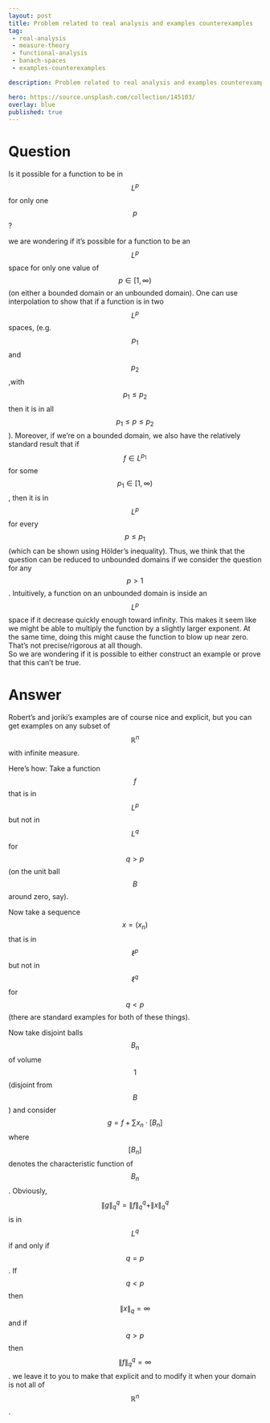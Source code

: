 ---
layout: post
title: Problem related to real analysis and examples counterexamples
tag:
 - real-analysis
 - measure-theory
 - functional-analysis
 - banach-spaces
 - examples-counterexamples

description: Problem related to real analysis and examples counterexamples

hero: https://source.unsplash.com/collection/145103/
overlay: blue 
published: true
---

# Question 

Is it possible for a function to be in $$L^p$$ for only one $$p$$?

<!--break-->


we are  wondering if it's possible for a function to be an $$L^p$$ space for only one value of $$p \in [1,\infty)$$ (on either a bounded domain or an unbounded domain).
One can use interpolation to show that if a function is in two $$L^p$$ spaces, (e.g. $$p_1$$ and $$p_2$$,with $$p_1 \leq p_2$$ then it is in all $$p_1\leq p \leq p_2$$). 
Moreover, if we're on a bounded domain, we also have the relatively standard result that if $$f \in L^{p_1}$$ for some $$p_1 \in [1,\infty)$$, then it is in $$L^p$$ for every $$p\leq p_1$$ (which can be shown using Hölder's inequality).
Thus, we think that the question can be reduced to unbounded domains if we consider the question for any $$p>1$$. 
Intuitively, a function on an unbounded domain is inside an $$L^p$$ space if it decrease quickly enough toward infinity. This makes it seem like we might be able to multiply the function by a slightly larger exponent. At the same time, doing this might cause the function to blow up near zero. That's not precise/rigorous at all though.   
So we are  wondering if it is possible to either construct an example or prove that this can't be true.

# Answer 


Robert's and joriki's examples are of course nice and explicit, but you can get examples on any subset of $$\mathbb{R}^n$$ with infinite measure. 

Here's how:
Take a function $$f$$ that is in $$L^p$$ but not in $$L^q$$ for $$q \gt p$$ (on the unit ball $$B$$ around zero, say). 

Now take a sequence $$x = (x_n)$$ that is in $$\ell^p$$ but not in $$\ell^q$$ for $$q \lt p$$ (there are standard examples for both of these things). 

Now take disjoint balls $$B_n$$ of volume $$1$$ (disjoint from $$B$$) and consider $$g = f + \sum x_n \cdot [B_n]$$ where $$[B_n]$$ denotes the characteristic function of $$B_n$$. Obviously, $$\|g\|_{q}^q = \|f\|_{q}^q + \|x\|_{q}^{q}$$ is in $$L^q$$ if and only if $$q = p$$. If $$q \lt p$$ then $$\|x\|_q = \infty$$ and if $$q \gt p$$ then $$\|f\|_{q}^q = \infty$$.
we leave it to you to make that explicit and to modify it when your domain is not all of $$\mathbb{R}^n$$.

